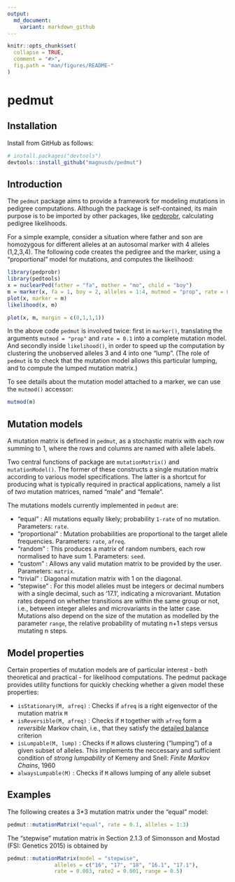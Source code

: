 ---
output:
  md_document:
    variant: markdown_github
---

<!-- README.md is generated from README.Rmd. Please edit that file -->

```{r, echo = FALSE}
knitr::opts_chunk$set(
  collapse = TRUE,
  comment = "#>",
  fig.path = "man/figures/README-"
)
```

# pedmut

## Installation
Install from GitHub as follows:
```{r eval = FALSE}
# install.packages("devtools")
devtools::install_github("magnusdv/pedmut")
```

## Introduction
The `pedmut` package aims to provide a framework for modeling mutations in pedigree computations. Although the package is self-contained, its main purpose is to be imported by other packages, like [pedprobr](https://github.com/magnusdv/pedprobr), calculating pedigree likelihoods.

For a simple example, consider a situation where father and son are homozygous for different alleles at an autosomal marker with 4 alleles (1,2,3,4). The following code creates the pedigree and the marker, using a "proportional" model for mutations, and computes the likelihood:

```{r fig.show = "hide"}
library(pedprobr)
library(pedtools)
x = nuclearPed(father = "fa", mother = "mo", child = "boy")
m = marker(x, fa = 1, boy = 2, alleles = 1:4, mutmod = "prop", rate = 0.1)
plot(x, marker = m)
likelihood(x, m)
```
```{r echo = F, fig.align="center", fig.width=3, fig.height=2.5}
plot(x, m, margin = c(0,1,1,1))
```

In the above code `pedmut` is involved twice: first in `marker()`, translating the arguments `mutmod = "prop"` and `rate = 0.1` into a complete mutation model. And secondly inside `likelihood()`, in order to speed up the computation by clustering the unobserved alleles 3 and 4 into one "lump". (The role of `pedmut` is to check that the mutation model allows this particular lumping, and to compute the lumped mutation matrix.)

To see details about the mutation model attached to a marker, we can use the `mutmod()` accessor: 
```{r}
mutmod(m)
```


## Mutation models
A mutation matrix is defined in `pedmut`, as a stochastic matrix with each row summing to 1, where the rows and columns are named with allele labels.

Two central functions of package are `mutationMatrix()` and `mutationModel()`. The former of these constructs a single mutation matrix according to various model specifications. The latter is a shortcut for producing what is typically required in practical applications, namely a list of _two_ mutation matrices, named "male" and "female".

The mutations models currently implemented in `pedmut` are:

* "equal" : All mutations equally likely; probability `1-rate` of no mutation. Parameters: `rate`.
* "proportional" : Mutation probabilities are proportional to the target allele frequencies. Parameters: `rate`, `afreq`.
* "random" : This produces a matrix of random numbers, each row normalised to have sum 1. Parameters: `seed`.
* "custom" : Allows any valid mutation matrix to be provided by the user. Parameters: `matrix`.
* "trivial" : Diagonal mutation matrix with 1 on the diagonal.
* "stepwise" : For this model alleles must be integers or decimal numbers with a single decimal, such as '17.1', indicating a microvariant. Mutation rates depend on whether transitions are within the same group or not, i.e., between integer alleles and microvariants in the latter case. Mutations also depend on the size of the mutation as modelled by the parameter `range`, the relative probability of mutating n+1 steps versus mutating n steps.


## Model properties
Certain properties of mutation models are of particular interest - both theoretical and practical - for likelihood computations. The pedmut package provides utility functions for quickly checking whether a given model these properties:

* `isStationary(M, afreq)` : Checks if `afreq` is a right eigenvector of the mutation matrix `M`
* `isReversible(M, afreq)` : Checks if `M` together with `afreq` form a _reversible_ Markov chain, i.e., that they satisfy the [detailed balance](https://en.wikipedia.org/wiki/Detailed_balance) criterion
* `isLumpable(M, lump)` : Checks if `M` allows clustering ("lumping") of a given subset of alleles. This implements the neccessary and sufficient condition of _strong lumpability_ of Kemeny and Snell: _Finite Markov Chains_, 1960
* `alwaysLumpable(M)` : Checks if `M` allows lumping of any allele subset

## Examples
The following creates a 3*3 mutation matrix under the "equal" model:
```{r example1}
pedmut::mutationMatrix("equal", rate = 0.1, alleles = 1:3)
```

The "stepwise" mutation matrix in Section 2.1.3 of Simonsson and Mostad (FSI: Genetics 2015)
is obtained by

```{r example2}
pedmut::mutationMatrix(model = "stepwise",
               alleles = c("16", "17", "18", "16.1", "17.1"),
               rate = 0.003, rate2 = 0.001, range = 0.5)
```

